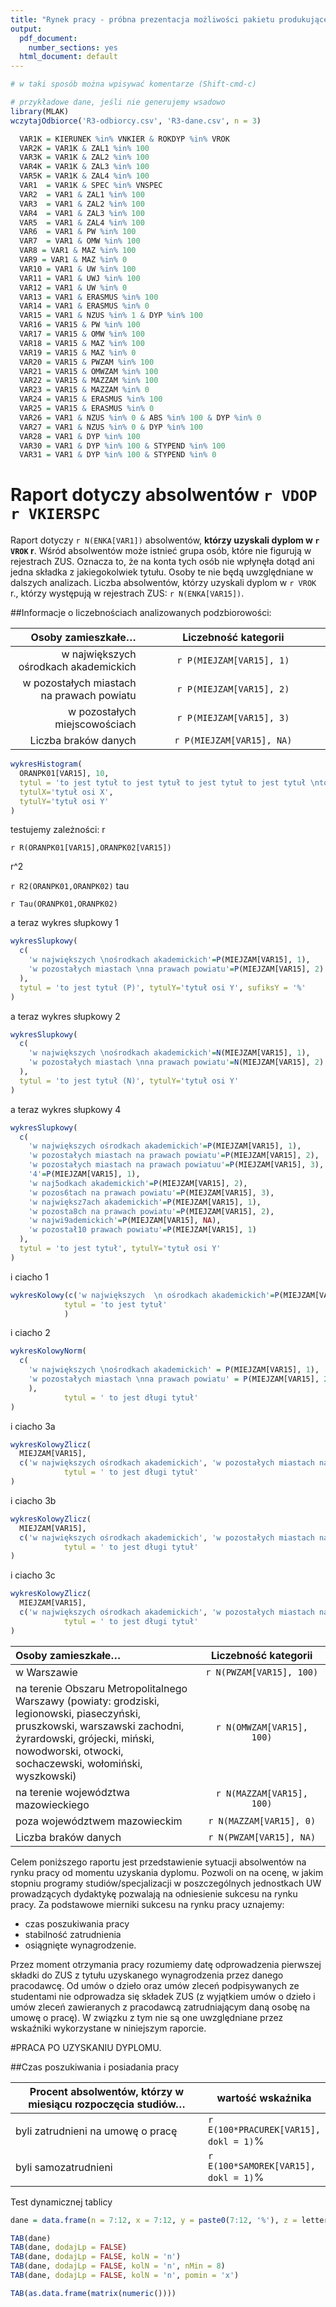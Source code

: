 ```yaml
---
title: "Rynek pracy - próbna prezentacja możliwości pakietu produkującego raporty automatyczne"
output:
  pdf_document:
    number_sections: yes
  html_document: default
---
```


```r
# w taki sposób można wpisywać komentarze (Shift-cmd-c)
```

```r
# przykładowe dane, jeśli nie generujemy wsadowo
library(MLAK)
wczytajOdbiorce('R3-odbiorcy.csv', 'R3-dane.csv', n = 3)

  VAR1K	= KIERUNEK %in% VNKIER & ROKDYP %in% VROK
  VAR2K	= VAR1K & ZAL1 %in% 100 
  VAR3K = VAR1K & ZAL2 %in% 100 
  VAR4K = VAR1K & ZAL3 %in% 100 
  VAR5K = VAR1K & ZAL4 %in% 100 
  VAR1  = VAR1K & SPEC %in% VNSPEC
  VAR2	= VAR1 & ZAL1 %in% 100
  VAR3  = VAR1 & ZAL2 %in% 100
  VAR4  = VAR1 & ZAL3 %in% 100
  VAR5  = VAR1 & ZAL4 %in% 100
  VAR6	= VAR1 & PW %in% 100
  VAR7	= VAR1 & OMW %in% 100
  VAR8 = VAR1 & MAZ %in% 100
  VAR9 = VAR1 & MAZ %in% 0
  VAR10 = VAR1 & UW %in% 100
  VAR11 = VAR1 & UWJ %in% 100
  VAR12 = VAR1 & UW %in% 0
  VAR13 = VAR1 & ERASMUS %in% 100
  VAR14 = VAR1 & ERASMUS %in% 0
  VAR15 = VAR1 & NZUS %in% 1 & DYP %in% 100
  VAR16 = VAR15 & PW %in% 100
  VAR17 = VAR15 & OMW %in% 100
  VAR18 = VAR15 & MAZ %in% 100
  VAR19 = VAR15 & MAZ %in% 0
  VAR20 = VAR15 & PWZAM %in% 100
  VAR21 = VAR15 & OMWZAM %in% 100
  VAR22 = VAR15 & MAZZAM %in% 100
  VAR23 = VAR15 & MAZZAM %in% 0
  VAR24 = VAR15 & ERASMUS %in% 100
  VAR25 = VAR15 & ERASMUS %in% 0
  VAR26 = VAR1 & NZUS %in% 0 & ABS %in% 100 & DYP %in% 0
  VAR27 = VAR1 & NZUS %in% 0 & DYP %in% 100
  VAR28 = VAR1 & DYP %in% 100
  VAR30 = VAR1 & DYP %in% 100 & STYPEND %in% 100
  VAR31 = VAR1 & DYP %in% 100 & STYPEND %in% 0
```

# Raport dotyczy absolwentów `r VDOP` `r VKIERSPC`

Raport dotyczy `r N(ENKA[VAR1])` absolwentów, **którzy uzyskali dyplom w `r VROK` r**.
Wśród absolwentów może istnieć grupa osób, które nie figurują w rejestrach ZUS. Oznacza to, że na konta tych osób nie wpłynęła dotąd ani jedna składka z jakiegokolwiek tytułu. Osoby te nie będą uwzględniane w dalszych analizach. Liczba absolwentów, którzy uzyskali dyplom w `r VROK` r., którzy występują w rejestrach ZUS: `r N(ENKA[VAR15])`.

##Informacje o liczebnościach analizowanych podzbiorowości:

Osoby zamieszkałe...                      | Liczebność kategorii
-----------------------------------------:|:----------------------------------------------------------:
w największych ośrodkach akademickich	    | `r P(MIEJZAM[VAR15], 1)` 
w pozostałych miastach na prawach powiatu	| `r P(MIEJZAM[VAR15], 2)`
w pozostałych miejscowościach	            | `r P(MIEJZAM[VAR15], 3)`
Liczba braków danych                      | `r P(MIEJZAM[VAR15], NA)`


```r
wykresHistogram(
  ORANPK01[VAR15], 10,
  tytul = 'to jest tytuł to jest tytuł to jest tytuł to jest tytuł \nto jest tytuł to jest tytuł to jest tytuł to jest tytuł to jest tytuł', 
  tytulX='tytuł osi X', 
  tytulY='tytuł osi Y'
)
```

testujemy zależności:
r

`r R(ORANPK01[VAR15],ORANPK02[VAR15])`

r^2

`r R2(ORANPK01,ORANPK02)`
tau

`r Tau(ORANPK01,ORANPK02)`

a teraz wykres słupkowy 1

```r

wykresSlupkowy(
  c(
    'w największych \nośrodkach akademickich'=P(MIEJZAM[VAR15], 1), 
    'w pozostałych miastach \nna prawach powiatu'=P(MIEJZAM[VAR15], 2)
  ),
  tytul = 'to jest tytuł (P)', tytulY='tytuł osi Y', sufiksY = '%'
)
```

a teraz wykres słupkowy 2

```r
wykresSlupkowy(
  c(
    'w największych \nośrodkach akademickich'=N(MIEJZAM[VAR15], 1), 
    'w pozostałych miastach \nna prawach powiatu'=N(MIEJZAM[VAR15], 2)
  ),
  tytul = 'to jest tytuł (N)', tytulY='tytuł osi Y'
)
```

a teraz wykres słupkowy 4

```r
wykresSlupkowy(
  c(
    'w największych ośrodkach akademickich'=P(MIEJZAM[VAR15], 1), 
    'w pozostałych miastach na prawach powiatu'=P(MIEJZAM[VAR15], 2),
    'w pozostałych miastach na prawach powiatuu'=P(MIEJZAM[VAR15], 3), 
    '4'=P(MIEJZAM[VAR15], 1),
    'w naj5odkach akademickich'=P(MIEJZAM[VAR15], 2), 
    'w pozos6tach na prawach powiatu'=P(MIEJZAM[VAR15], 3),
    'w największ7ach akademickich'=P(MIEJZAM[VAR15], 1), 
    'w pozosta8ch na prawach powiatu'=P(MIEJZAM[VAR15], 2),
    'w najwi9ademickich'=P(MIEJZAM[VAR15], NA), 
    'w pozostał10 prawach powiatu'=P(MIEJZAM[VAR15], 1)
  ),
  tytul = 'to jest tytuł', tytulY='tytuł osi Y'
)
```

i ciacho 1

```r
wykresKolowy(c('w największych  \n ośrodkach akademickich'=P(MIEJZAM[VAR15], 1), 'w pozostałych miastach \n na prawach powiatu'=P(MIEJZAM[VAR15], 2), 'w pozostałych \n miejscowościach' =P(MIEJZAM[VAR15], 3), 'braki danych' =P(MIEJZAM[VAR15], NA)),
            tytul = 'to jest tytuł'
            )
```


i ciacho 2

```r
wykresKolowyNorm(
  c(
    'w największych \nośrodkach akademickich' = P(MIEJZAM[VAR15], 1),
    'w pozostałych miastach \nna prawach powiatu' = P(MIEJZAM[VAR15], 2)
    ),
            tytul = ' to jest długi tytuł'
)
```

i ciacho 3a

```r
wykresKolowyZlicz(
  MIEJZAM[VAR15], 
  c('w największych ośrodkach akademickich', 'w pozostałych miastach na prawach powiatu', 'w pozostałych miejscowościach'),
            tytul = ' to jest długi tytuł'
)
```

i ciacho 3b

```r
wykresKolowyZlicz(
  MIEJZAM[VAR15], 
  c('w największych ośrodkach akademickich', 'w pozostałych miastach na prawach powiatu'),
            tytul = ' to jest długi tytuł'
)
```

i ciacho 3c

```r
wykresKolowyZlicz(
  MIEJZAM[VAR15], 
  c('w największych ośrodkach akademickich', 'w pozostałych miastach na prawach powiatu', 'w pozostałych miejscowościach', 'pustosz'),
            tytul = ' to jest długi tytuł'
)
```

-------------------------------------------------------------------------------
Osoby zamieszkałe...                                       Liczebność kategorii
----------------------------------------------- --------------------------------
w Warszawie	                                        `r N(PWZAM[VAR15], 100)`

na terenie Obszaru Metropolitalnego Warszawy        `r N(OMWZAM[VAR15], 100)`
(powiaty: grodziski, legionowski, piaseczyński,
pruszkowski, warszawski zachodni, żyrardowski,
grójecki, miński, nowodworski, otwocki,
sochaczewski, wołomiński, wyszkowski)

na terenie województwa mazowieckiego               `r N(MAZZAM[VAR15], 100)`

poza województwem mazowieckim                      `r N(MAZZAM[VAR15], 0)`

Liczba braków danych                                `r N(PWZAM[VAR15], NA)`
-------------------------------------------------------------------------------

Celem poniższego raportu jest przedstawienie sytuacji absolwentów na rynku pracy od momentu uzyskania dyplomu. Pozwoli on na ocenę, w jakim stopniu programy studiów/specjalizacji w poszczególnych jednostkach UW prowadzących dydaktykę pozwalają na odniesienie sukcesu na rynku pracy. Za podstawowe mierniki sukcesu na rynku pracy uznajemy:

* czas poszukiwania pracy
* stabilność zatrudnienia
* osiągnięte wynagrodzenie.

Przez moment otrzymania pracy rozumiemy datę odprowadzenia pierwszej składki do ZUS z tytułu uzyskanego wynagrodzenia przez danego pracodawcę. Od umów o dzieło oraz umów zleceń podpisywanych ze studentami nie odprowadza się składek ZUS (z wyjątkiem umów o dzieło i umów zleceń zawieranych z pracodawcą zatrudniającym daną osobę na umowę o pracę). W związku z tym nie są one uwzględniane  przez wskaźniki wykorzystane w niniejszym raporcie.

#PRACA PO UZYSKANIU DYPLOMU.

##Czas poszukiwania i posiadania pracy

Procent absolwentów, którzy w miesiącu rozpoczęcia studiów...   |  wartość wskaźnika
----------------------------------------------------------------|--------------
byli zatrudnieni na umowę o pracę                               | `r E(100*PRACUREK[VAR15], dokl = 1)`%
byli samozatrudnieni                                            | `r E(100*SAMOREK[VAR15], dokl = 1)`%

Test dynamicznej tablicy
```r
dane = data.frame(n = 7:12, x = 7:12, y = paste0(7:12, '%'), z = letters[7:12])

TAB(dane)
TAB(dane, dodajLp = FALSE)
TAB(dane, dodajLp = FALSE, kolN = 'n')
TAB(dane, dodajLp = FALSE, kolN = 'n', nMin = 8)
TAB(dane, dodajLp = FALSE, kolN = 'n', pomin = 'x')

TAB(as.data.frame(matrix(numeric())))
```